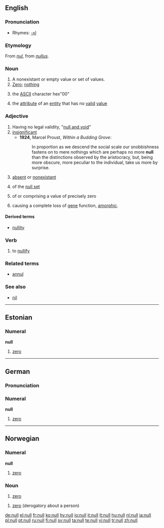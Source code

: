 {{see|núll}}
{{wikipedia|dab=null}}
==English==

===Pronunciation===
* Rhymes: [[Rhymes:English:-ʌl|-ʌl]]

===Etymology===
From {{MF.}} ''[[nul]]'', from {{L.}} ''[[nullus]]''.

===Noun===
{{en-noun}}

# A nonexistant or empty value or set of values.
# [[Zero]]; [[nothing]]
# {{computing}} the [[ASCII]] character hex"00"
# {{computing}} the [[attribute]] of an [[entity]] that has no [[valid]] [[value]]

===Adjective===
{{en-adj}}

# Having no legal validity, "[[null and void]]"
# [[insignificant]]
#* '''1924''', Marcel Proust, ''Within a Budding Grove'':
#*: In proportion as we descend the social scale our snobbishness fastens on to mere nothings which are perhaps no more '''null''' than the distinctions observed by the aristocracy, but, being more obscure, more peculiar to the individual, take us more by surprise.
# [[absent]] or [[nonexistant]]
# {{mathematics}} of the [[null set]]
# {{mathematics}} of or comprising a value of precisely zero
# {{context|genetics|of a mutation}} causing a complete loss of [[gene]] function, [[amorphic]].

====Derived terms====
* [[nullity]]

===Verb===
{{en-verb}}

#{{transitive}} to [[nullify]]

===Related terms===
* [[annul]]

===See also===
* [[nil]]

----

==Estonian==

===Numeral===
'''null'''

# {{cardinal|lang=et}} [[zero]]

----

==German==
=== Pronunciation ===
{{IPA| /nʊl/}}
===Numeral===
'''null'''
# {{cardinal|lang=de}} [[zero]]

----

==Norwegian==

===Numeral===
'''null'''

# {{cardinal|lang=no}} [[zero]]

===Noun===
{{no-noun-m1}}

# [[zero]]

{{no-noun-n4}}

# [[zero]] (derogatory about a person)

[[de:null]]
[[el:null]]
[[fr:null]]
[[ko:null]]
[[hy:null]]
[[io:null]]
[[it:null]]
[[lt:null]]
[[hu:null]]
[[nl:null]]
[[ja:null]]
[[pl:null]]
[[pt:null]]
[[ru:null]]
[[fi:null]]
[[sv:null]]
[[ta:null]]
[[te:null]]
[[vi:null]]
[[tr:null]]
[[zh:null]]
